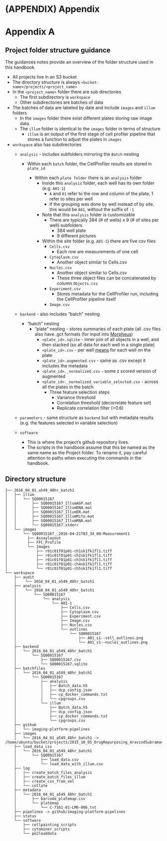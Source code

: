 # (APPENDIX) Appendix {-} 
# Appendix A

## Project folder structure guidance

The guidances notes provide an overview of the folder structure used in this handbook

- All projects live in an S3 bucket
- The directory structure is always `<bucket-name>/projects/<project_name>`
- In the `<project_name>` folder there are sub directories
    - The first subdirectory is `workspace`
    - Other subdirectories are batches of data

- The batches of data are labeled by date and include `images` and `illum` folders
    - In the `images` folder there exist different plates storing raw image data
    - The `illum` folder is identical to the `images` folder in terms of structure
        - `illum` is an output of the first stage of cell profiler pipeline that stores a function to adjust the plates in `images`

- `workspace` also has subdirectories
    - `analysis` - includes subfolders mirroring the `Batch` nesting
        - Within each `batch` folder, the CellProfiler results are stored in `plate_id`  

            - Within each `plate folder` there is an `analysis` folder
                - Inside this `analysis` folder, each well has its own folder (e.g. `A01-1`)
                    - `A` and `01` refer to the row and column of the plate, 1 refer to sites per well
                    - If the grouping was done by well instead of by site, this would be `A01`, without the suffix of `-1`

                - Note that this `analysis` folder is customizable
                    - There are typically 384 (# of wells) x 9 (# of sites per well) subfolders
                        - 384 well plate
                        - 9 different pictures

                - Within the site folder (e.g. `A01-1`) there are five csv files
                    - `Cells.csv`
                        - Each row are measurements of one cell

                    - `Cytoplasm.csv`
                        - Another object similar to Cells.csv

                    - `Nuclei.csv`
                        - Another object similar to Cells.csv
                        - These three object files can be concatenated by column `Objects.csv`

                    - `Experiment.csv`
                        - Stores metadata for the CellProfiler run, including the CellProfiler pipeline itself

                    - `Image.csv`

    - `backend` - also includes "batch" nesting  

        - "batch" nesting
            - "plate" nesting - stores summaries of each plate (all .csv files also have .gct formats (for input into [Morpheus](https://software.broadinstitute.org/morpheus/))
                - `<plate_id>.sqlite` - inner join of all objects in a well, and then stacked (so all data for each well in a single plate)
                - `<plate_id>.csv` - per well [means](https://github.com/broadinstitute/cytominer_scripts/blob/master/aggregate.R#L44) for each well on the plate
                - `<plate_id>.augmented.csv` - same as .csv except it includes the metadata
                - `<plate_id>._normalized.csv` - some z scored version of augmented
                - `<plate_id>._normalized_variable_selected.csv` - across all the plates in the batch
                    - Three feature selection steps
                        - Variance threshold
                        - Correlation threshold (decorrelate feature set)
                        - Replicate correlation filter (>0.6)

    - `parameters` - same structure as `backend` but with metadata results (e.g. the features selected in variable selection)
    - `software`
        - This is where the project's github repository lives.
        - The scripts in the handbook assume that this be named as the same name as the Project folder. To rename it, pay careful attention to paths when executing the commands in the handbook.

## Directory structure

```
├── 2016_04_01_a549_48hr_batch1
│   ├── illum
│   │   └── SQ00015167
│   │       ├── SQ00015167_IllumAGP.mat
│   │       ├── SQ00015167_IllumDNA.mat
│   │       ├── SQ00015167_IllumER.mat
│   │       ├── SQ00015167_IllumMito.mat
│   │       ├── SQ00015167_IllumRNA.mat
│   │       └── SQ00015167.stderr
│   └── images
│       └── SQ00015167__2016-04-21T03_34_00-Measurement1
│         ├── Assaylayout
│         ├── FFC_Profile
│         └── Images
│             ├── r01c01f01p01-ch1sk1fk1fl1.tiff
│             ├── r01c01f01p01-ch2sk1fk1fl1.tiff
│             ├── r01c01f01p01-ch3sk1fk1fl1.tiff
│             ├── r01c01f01p01-ch4sk1fk1fl1.tiff
│             └── r01c01f01p01-ch5sk1fk1fl1.tiff
└── workspace
    ├── audit
    │    └── 2016_04_01_a549_48hr_batch1
    ├── analysis
    │    └── 2016_04_01_a549_48hr_batch1
    │        └── SQ00015167
    │            └── analysis
    │                └── A01-1
    │                    ├── Cells.csv
    │                    ├── Cytoplasm.csv
    │                    ├── Experiment.csv
    │                    ├── Image.csv
    │                    ├── Nuclei.csv
    │                    └── outlines
    │                        └── SQ00015167
    │                            ├── A01_s1--cell_outlines.png
    │                            └── A01_s1--nuclei_outlines.png
    ├── backend
    │   └── 2016_04_01_a549_48hr_batch1
    │       └── SQ00015167
    │           ├── SQ00015167.csv
    │           └── SQ00015167.sqlite
    ├── batchfiles
    │   └── 2016_04_01_a549_48hr_batch1
    │       └── SQ00015167
    │           ├── analysis
    │           │   ├── Batch_data.h5
    │           │   ├── dcp_config.json
    │           │   ├── cp_docker_commands.txt
    │           │   └── cpgroups.csv
    │           └── illum
    │               ├── Batch_data.h5
    │               ├── dcp_config.json
    │               ├── cp_docker_commands.txt
    │               └── cpgroups.csv
    ├── github
    │   └── imaging-platform-pipelines
    ├── images
    │   └── 2016_04_01_a549_48hr_batch1 -> /home/ubuntu/bucket/projects/2015_10_05_DrugRepurposing_AravindSubramanian_GolubLab_Broad/2016_04_01_a549_48hr_batch1/images/
    ├── load_data_csv
    │   └── 2016_04_01_a549_48hr_batch1
    │       └── SQ00015167
    │           ├── load_data.csv
    │           └── load_data_with_illum.csv
    ├── log 
    │   ├── create_batch_files_analysis
    │   ├── create_batch_files_illum
    │   ├── create_csv_from_xml
    │   └── collate       
    ├── metadata
    │   └── 2016_04_01_a549_48hr_batch1
    │       ├── barcode_platemap.csv
    │       └── platemap
    │           └── C-7161-01-LM6-006.txt
    ├── pipelines -> github/imaging-platform-pipelines
    ├── status
    └── software
        ├── cellpainting_scripts
        ├── cytominer_scripts
        └── pe2loaddata
```
